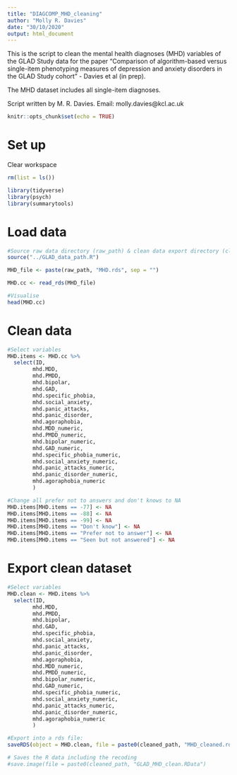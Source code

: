 ```yaml
---
title: "DIAGCOMP_MHD_cleaning"
author: "Molly R. Davies"
date: "30/10/2020"
output: html_document
---
```


This is the script to clean the mental health diagnoses (MHD) variables of the GLAD Study data for the paper "Comparison of algorithm-based versus single-item phenotyping measures of depression and anxiety disorders in the GLAD Study cohort" - Davies et al (in prep).

The MHD dataset includes all single-item diagnoses.

Script written by M. R. Davies.
Email:  molly.davies@kcl.ac.uk

```r
knitr::opts_chunk$set(echo = TRUE)
```

# Set up

Clear workspace
```r
rm(list = ls())
```

```r
library(tidyverse)
library(psych)
library(summarytools)
```

# Load data

```r
#Source raw data directory (raw_path) & clean data export directory (cleaned_path)
source("../GLAD_data_path.R")
```

```r
MHD_file <- paste(raw_path, "MHD.rds", sep = "")

MHD.cc <- read_rds(MHD_file)

#Visualise
head(MHD.cc)
```

# Clean data

```r
#Select variables
MHD.items <- MHD.cc %>%
  select(ID,
        mhd.MDD,
        mhd.PMDD,
        mhd.bipolar,
        mhd.GAD,
        mhd.specific_phobia,
        mhd.social_anxiety,
        mhd.panic_attacks,
        mhd.panic_disorder,
        mhd.agoraphobia,
        mhd.MDD_numeric,
        mhd.PMDD_numeric,
        mhd.bipolar_numeric,
        mhd.GAD_numeric,
        mhd.specific_phobia_numeric,
        mhd.social_anxiety_numeric,
        mhd.panic_attacks_numeric,
        mhd.panic_disorder_numeric,
        mhd.agoraphobia_numeric
        )
```

```r
#Change all prefer not to answers and don't knows to NA
MHD.items[MHD.items == -77] <- NA
MHD.items[MHD.items == -88] <- NA
MHD.items[MHD.items == -99] <- NA
MHD.items[MHD.items == "Don't know"] <- NA
MHD.items[MHD.items == "Prefer not to answer"] <- NA
MHD.items[MHD.items == "Seen but not answered"] <- NA
```

# Export clean dataset

```r
#Select variables
MHD.clean <- MHD.items %>%
  select(ID,
        mhd.MDD,
        mhd.PMDD,
        mhd.bipolar,
        mhd.GAD,
        mhd.specific_phobia,
        mhd.social_anxiety,
        mhd.panic_attacks,
        mhd.panic_disorder,
        mhd.agoraphobia,
        mhd.MDD_numeric,
        mhd.PMDD_numeric,
        mhd.bipolar_numeric,
        mhd.GAD_numeric,
        mhd.specific_phobia_numeric,
        mhd.social_anxiety_numeric,
        mhd.panic_attacks_numeric,
        mhd.panic_disorder_numeric,
        mhd.agoraphobia_numeric
        )

#Export into a rds file:
saveRDS(object = MHD.clean, file = paste0(cleaned_path, "MHD_cleaned.rds"))

# Saves the R data including the recoding
#save.image(file = paste0(cleaned_path, "GLAD_MHD_clean.RData")
```